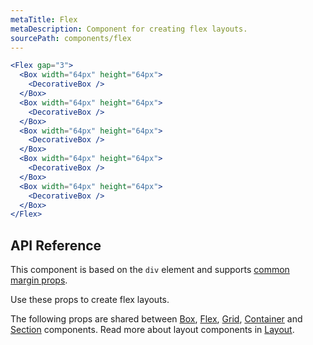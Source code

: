 ```yaml
---
metaTitle: Flex
metaDescription: Component for creating flex layouts.
sourcePath: components/flex
---
```


```jsx live=true
<Flex gap="3">
  <Box width="64px" height="64px">
    <DecorativeBox />
  </Box>
  <Box width="64px" height="64px">
    <DecorativeBox />
  </Box>
  <Box width="64px" height="64px">
    <DecorativeBox />
  </Box>
  <Box width="64px" height="64px">
    <DecorativeBox />
  </Box>
  <Box width="64px" height="64px">
    <DecorativeBox />
  </Box>
</Flex>
```

## API Reference

This component is based on the `div` element and supports [common margin props](/themes/docs/theme/layout#margin-props).

Use these props to create flex layouts.

<ThemesPropsTable name="flex" />

The following props are shared between [Box](./box), [Flex](./flex), [Grid](./grid), [Container](./container) and [Section](./section) components. Read more about layout components in [Layout](/themes/docs/overview/layout).

<ThemesPropsTable name="layout" />
